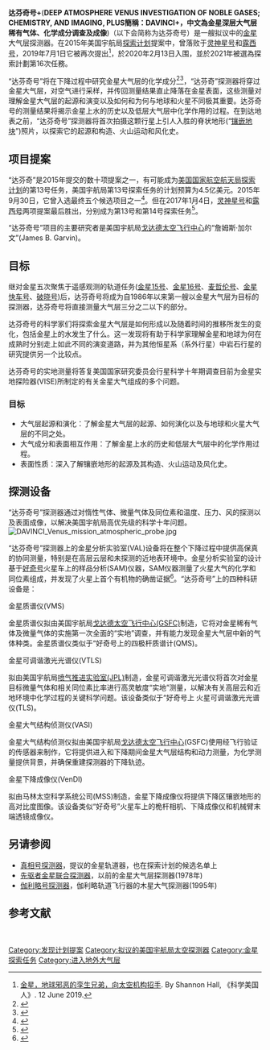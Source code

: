{{Infobox spaceflight
| name                  = 达芬奇号+
| names_list            = <!--list of previous names if the spacecraft has been renamed. Include the dates applicable if possible, and separate each name with a linebreak. Omit if the spacecraft has only ever been known by one name. Do not include Harvard, COSPAR/NSSDC or SATCAT/NORAD/NASA designations as alternative names-->
<!--image of the spacecraft/mission-->
| image                 = DAVINCI Venus mission descent.jpg
<!--omit the "file" prefix-->
| image_caption         = “达芬奇”探测器下降阶段想像图
| image_alt             = <!--image alt text-->
| image_size            = <!--include px/em; defaults to 220px-->
<!--Basic details-->
| mission_type          = 金星大气层探测器
| operator              = [[美国国家航空航天局|美国宇航局]][[戈达德太空飞行中心|戈达德太空飞行中心]]
| website               = <!--Homepage of the craft/mission, OFFICIAL PAGES ONLY-->

| spacecraft            = <!--Spacecraft name/serial number (e.g. Space Shuttle ''Discovery'', Apollo CM-118), etc-->
| spacecraft_type       = <!--e.g. GPS Block II, Kobalt-M, US-K, etc-->
| spacecraft_bus        = <!--e.g. A2100M, Star-2, etc-->
| manufacturer          = <!--company or companies who built the satellite-->
| launch_mass           = <!--fuelled mass at launch, not including rocket or upper stage-->
| BOL_mass              = <!--spacecraft mass in orbit at beginning of operational life, after LEOP phase-->
| landing_mass          = <!--Mass after landing (recovered spacecraft only)-->
| dry_mass              = <!--spacecraft mass in orbit without fuel-->
| payload_mass          = <!--Mass of cargo carried by spacecraft (e.g. for Space Shuttle), or total mass of instrumentation/equipment/experiments for mission-->
| dimensions            = <!--body dimensions and solar array span-->
| power                 = <!--end-of-life power, in watts-->
<!--Launch details-->
| launch_date           = 2028–2030
|interplanetary         = <!--Infobox spaceflight/IP can be called multiple times for missions with multiple targets or combined orbiter/lander missions, etc-->
 {{Infobox spaceflight/IP
   |type                = atmospheric<!--flyby/orbiter/impactor/atmospheric/lander/rover. Delete as appropriate, MUST BE ONE OF THESE OPTIONS-->
   |object              = [[金星|金星]]
 }}
}}
'''达芬奇号+'''('''DEEP ATMOSPHERE VENUS
INVESTIGATION OF NOBLE GASES;
CHEMISTRY, AND IMAGING, PLUS簡稱：DAVINCI+，中文為金星深层大气层稀有气体、化学成分调查及成像''')（以下会简称为达芬奇号）是一艘拟议中的[[金星|金星]]大气层探测器。在2015年美国宇航局[[发现计划|探索计划]]提案中，曾落败于[[灵神星轨道器|灵神星号]]和[[露西号|露西号]]，2019年7月1日它被再次提出<ref>[https://www.scientificamerican.com/article/venus-earths-evil-twin-beckons-space-agencies/ 金星，地球邪恶的孪生兄弟，向太空机构招手]. By Shannon Hall, 《科学美国人》. 12 June 2019.</ref>，於2020年2月13日入围，並於2021年被選為探索計劃第16次任務。

“达芬奇号”将在下降过程中研究金星大气层的化学成分<ref name="selection 1st round">{{cite news|url = http://www.nasa.gov/press-release/nasa-selects-investigations-for-future-key-planetary-mission|title = 美国宇航局选择未来关键的行星调查任务|last = Brown|first = Dwayne C.|date = 2015-09-30|work = NASA News|last2 = Cantillo|first2 = Laurie|location = Washington, D.C.|accessdate = 2015-10-01}}</ref><ref>{{cite news|url = http://www.planetary.org/blogs/casey-dreier/2015/09301336-discovery-downselect.html|title = 美国航天局公布五项被选作进一步研究的探索计划|date = 2015-10-01|work =行星学会|accessdate = 2015-10-01}}</ref>，“达芬奇”探测器将穿过金星大气层，对空气进行采样，并传回测量结果直止降落在金星表面，这些测量对理解金星大气层的起源和演变以及如何和为何与地球和火星不同极其重要。达芬奇号的测量结果将揭示金星上水的历史以及低层大气层中化学作用的过程。在到达地表之前，“达芬奇号”探测器将首次拍摄这颗行星上引人入胜的脊状地形(“[[镶嵌地块|镶嵌地块]]”)照片，以探索它的起源和构造、火山运动和风化史。

==项目提案==
“达芬奇”是2015年提交的数十项提案之一，有可能成为[[美国国家航空航天局|美国国家航空航天局]][[发现计划|探索计划]]的第13号任务，美国宇航局第13号探索任务的计划预算为4.5亿美元。2015年9月30日，它曾入选最终五个候选项目之一<ref>{{Cite web|url = http://spacenews.com/small-bodies-dominate-nasas-latest-discovery-competition/|title = 小型天体主宰了美国宇航局最新的探索项目竞赛|website = SpaceNews.com|language = en-US|access-date = 2016-03-04}}</ref>。但在2017年1月4日，[[灵神星轨道器|灵神星号]]和[[露西号|露西号]]两项提案最后胜出，分别成为第13号和第14号探索任务<ref name="nasaselectslucypsyche">{{cite news |url=https://www.nasa.gov/press-release/nasa-selects-two-missions-to-explore-the-early-solar-system/|title=美国宇航局选择了两项探索早期太阳系的任务|date=2017-01-04 |accessdate=2017-01-04}}</ref>。

“达芬奇号”项目的主要研究者是美国宇航局[[戈达德太空飞行中心|戈达德太空飞行中心]]的“詹姆斯·加尔文”(James B. Garvin)。

==目标==
继对金星五次聚焦于遥感观测的轨道任务([[金星15号|金星15号]]、[[金星16号|金星16号]]、[[麦哲伦号金星探测器|麦哲伦号]]、[[金星特快车|金星快车号]]、[[破晓号|破晓号]])后，达芬奇号将成为自1986年以来第一艘以金星大气层为目标的探测器，达芬奇号将直接测量大气层三分之二以下的部分。

达芬奇号的科学家们将探索金星大气层是如何形成以及随着时间的推移所发生的变化，包括金星上的水发生了什么。这一发现将有助于科学家理解金星和地球为何在成熟时分别走上如此不同的演变道路，并为其他恒星系（系外行星）中岩石行星的研究提供另一个比较点。

达芬奇号的实地测量将答复美国国家研究委员会行星科学十年期调查目前为金星实地探险器(VISE)所制定的有关金星大气组成的多个问题。
=== 目标 ===
*大气层起源和演化：了解金星大气层的起源、如何演化以及与地球和火星大气层的不同之处。 
*大气成分和表面相互作用：了解金星上水的历史和低层大气层中的化学作用过程。 
*表面性质：深入了解镶嵌地形的起源及其构造、火山运动及风化史。

== 探测设备 ==
“达芬奇号”探测器通过对惰性气体、微量气体及同位素和温度、压力、风的探测以及表面成像，以解决美国宇航局高优先级的科学十年问题。
[[File:DAVINCI_Venus_mission_atmospheric_probe.jpg|alt=“达芬奇号”探测器想像图]]

“达芬奇号”探测器上的金星分析实验室(VAL)设备将在整个下降过程中提供高保真的协同测量，特别是在高层云层和未探测的近地表环境中。金星分析实验室的设计基于[[好奇号|好奇号]]火星车上的样品分析(SAM)仪器，SAM仪器测量了火星大气的化学和同位素组成，并发现了火星上首个有机物的确凿证据<ref>{{Cite web| url=http://www.nasa.gov/content/goddard/mars-organic-matter|title=NASA Goddard Instrument's First Detection of Organic Matter on Mars| last=Steigerwald| first=Bill| website=NASA| access-date=2016-03-04}}</ref>。“达芬奇号”上的四种科研设备是：
 
;金星质谱仪(VMS)
金星质谱仪拟由美国宇航局[[戈达德太空飞行中心|戈达德太空飞行中心(GSFC)]]制造，它将对金星稀有气体及微量气体的实施第一次全面的“实地”调查，并有能力发现金星大气层中新的气体种类。金星质谱仪类似于“好奇号上的四极杆质谱计(QMS)。
 
;金星可调谐激光光谱仪(VTLS)
拟由美国宇航局[[喷气推进实验室|喷气推进实验室(JPL)]]制造，金星可调谐激光光谱仪将首次对金星目标微量气体和相关同位素比率进行高灵敏度“实地”测量，以解决有关高层云和近地环境中化学过程的关键科学问题。该设备类似于“好奇号上 火星可调谐激光光谱仪(TLS)。
 
;金星大气结构侦测仪(VASI)
金星大气结构侦测仪拟由美国宇航局[[戈达德太空飞行中心|戈达德太空飞行中心]](GSFC)使用经飞行验证的传感器来制作，它将提供进入和下降期间金星大气层结构和动力测量，为化学测量提供背景，并确保重建探测器的下降轨迹。
 
;金星下降成像仪(VenDI)
拟由马林太空科学系统公司(MSS)制造，金星下降成像仪将提供下降区镶嵌地形的高对比度图像。该设备类似“好奇号”火星车上的桅杆相机、下降成像仪和机械臂末端透镜成像仪。
==另请参阅==
{{Portal |航天}}
*[[真相号任务|真相号探测器]]，提议的金星轨道器，也在探索计划的候选名单上
*[[先驱者金星联合探测器|先驱者金星联合探测器]]，以前的金星大气层探测器(1978年) 
*[[伽利略号探针|伽利略号探测器]]，伽利略轨道飞行器的木星大气探测器(1995年)

==参考文献==
{{reflist|2}}
 
{{金星}}
{{Planetary Missions Program Office}} 
[[Category:发现计划提案|Category:发现计划提案]]
[[Category:拟议的美国宇航局太空探测器|Category:拟议的美国宇航局太空探测器]]
[[Category:金星探索任务|Category:金星探索任务]]
[[Category:进入地外大气层|Category:进入地外大气层]]